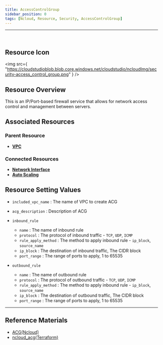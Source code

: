 ```yaml
---
title: AccessControlGroup
sidebar_position: 0
tags: [Ncloud, Resource, Security, AccessControlGroup]
---
```


<hr />
<br />

## Resource Icon

<img
    src={
        "https://cloudstudioblob.blob.core.windows.net/cloudstudio/ncloudImg/security-access_control_group.png"
    }
/>

## Resource Overview

This is an IP/Port-based firewall service that allows for network access control and management between servers.

## Associated Resources

### Parent Resource

-   [**VPC**](https://docs.cstudio.app/en/docs/resource/ncloud/Networking/Vpc)

### Connected Resources

-   [**Network Interface**](https://docs.cstudio.app/en/docs/resource/ncloud/Networking/NetworkInterface)
-   [**Auto Scaling**](https://docs.cstudio.app/en/docs/resource/ncloud/Compute/AutoScaling)

## Resource Setting Values

-   `included_vpc_name` : The name of VPC to create ACG
-   `acg_description` : Description of ACG
-   `inbound_rule`
    -   `name` : The name of inbound rule
    -   `protocol` : The protocol of inbound traffic - `TCP`, `UDP`, `ICMP`
    -   `rule_apply_method` : The method to apply inbound rule - `ip_block`, `source_name`
    -   `ip_block` : The destination of inbound traffic, The CIDR block
    -   `port_range` : The range of ports to apply, 1 to 65535

-   `outbound_rule`
    -   `name` : The name of outbound rule
    -   `protocol` : The protocol of outbound traffic - `TCP`, `UDP`, `ICMP`
    -   `rule_apply_method` : The method to apply inbound rule - `ip_block`, `source_name`
    -   `ip_block` : The destination of outbound traffic, The CIDR block
    -   `port_range` : The range of ports to apply, 1 to 65535
    
---

## Reference Materials

-   [ACG(Ncloud)](https://www.ncloud.com/product/security/acg)
-   [ncloud_acg(Terraform)](https://registry.terraform.io/providers/NaverCloudPlatform/ncloud/latest/docs/resources/access_control_group)
